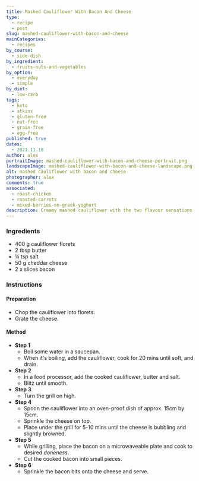 ```yaml
---
title: Mashed Cauliflower With Bacon And Cheese
type:
  - recipe
  - post
slug: mashed-cauliflower-with-bacon-and-cheese
mainCategories: 
  - recipes
by_course:
  - side-dish
by_ingredient:
  - fruits-nuts-and-vegetables
by_option:
  - everyday
  - simple
by_diet:
  - low-carb
tags: 
  - keto
  - atkins
  - gluten-free
  - nut-free
  - grain-free
  - egg-free
published: true
dates: 
  - 2021.11.18
author: alex
portraitImage: mashed-cauliflower-with-bacon-and-cheese-portrait.png
landscapeImage: mashed-cauliflower-with-bacon-and-cheese-landscape.png
alt: mashed cauliflower with bacon and cheese
photographer: alex
comments: true
associated: 
  - roast-chicken
  - roasted-carrots
  - mixed-berries-on-greek-yoghurt
description: Creamy mashed cauliflower with the two flavour sensations bacon and cheese.
---
```


<Ingredients>

### Ingredients
  - 400 g cauliflower florets
  - 2 tbsp butter
  - ¼ tsp salt
  - 50 g cheddar cheese
  - 2 x slices bacon

</Ingredients>

<Instructions>

### Instructions

#### Preparation

  - Chop the cauliflower into florets.
  - Grate the cheese.

#### Method

  - **Step 1**
    - Boil some water in a saucepan.
    - When it's boiling, add the cauliflower, cook for 20 mins until soft, and drain.
  - **Step 2**
    - In a food processor, add the cooked cauliflower, butter and salt.
    - Blitz until smooth.
  - **Step 3**
    - Turn the grill on high.
  - **Step 4**
    - Spoon the cauliflower into an oven-proof dish of approx. 15cm by 15cm.
    - Sprinkle the cheese on top.
    - Place under the grill for 5-10 mins until the cheese is bubbling and slightly browned.
  - **Step 5**
    - While grilling, place the bacon on a microwaveable plate and cook to desired *doneness*.
    - Cut the cooked bacon into small pieces.
  - **Step 6**
    - Sprinkle the bacon bits onto the cheese and serve.

</Instructions>